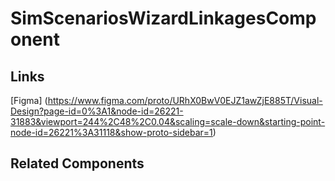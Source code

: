 <!-- sim-scenarios-wizard-linkages.stories.mdx -->


<Meta
  title="QTD Components/designanddevelopment/simulators-scenarios/simulator-scenarios-wizard/sim-scenarios-wizard-linkages/README"
  component={SimScenariosWizardLinkagesComponent}
/>

# SimScenariosWizardLinkagesComponent

<ArgsTable of={SimScenariosWizardLinkagesComponent} />

## Links

[Figma] (https://www.figma.com/proto/URhX0BwV0EJZ1awZjE885T/Visual-Design?page-id=0%3A1&node-id=26221-31883&viewport=244%2C48%2C0.04&scaling=scale-down&starting-point-node-id=26221%3A31118&show-proto-sidebar=1)

## Related Components

